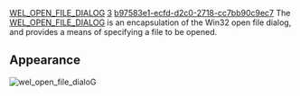 [[Property:title|WEL_OPEN_FILE_DIALOG]]
[[Property:weight|3]]
[[Property:uuid|b97583e1-ecfd-d2c0-2718-cc7bb90c9ec7]]
The [[ref:libraries/wel/reference/wel_open_file_dialog_chart|WEL_OPEN_FILE_DIALOG]]  is an encapsulation of the Win32 open file dialog, and provides a means of specifying a file to be opened. 

==Appearance==
[[Image:wel-open-file-dialog|wel_open_file_dialoG]]  <br/>
<br/>

{{seealso|<br/>
[[stddlgs cluster|Standard dialogs]]  <br/>
[[WEL_SAVE_FILE_DIALOG|WEL_SAVE_FILE_DIALOG]]  }}




